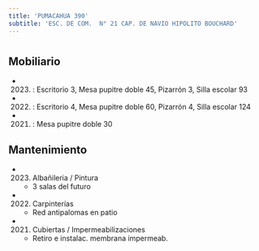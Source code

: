 ```yaml
---
title: 'PUMACAHUA 390'
subtitle: 'ESC. DE COM.  N° 21 CAP. DE NAVIO HIPOLITO BOUCHARD'
---
```


#


## Mobiliario

*  (2023) : Escritorio 3, Mesa pupitre doble 45, Pizarrón 3, Silla escolar 93 

*  (2022) : Escritorio 4, Mesa pupitre doble 60, Pizarrón 4, Silla escolar 124 

*  (2021) : Mesa pupitre doble 30 





## Mantenimiento

*  (2023) Albañileria / Pintura 
    + 3 salas del futuro

*  (2022) Carpinterías 
    + Red antipalomas en patio

*  (2021) Cubiertas / Impermeabilizaciones 
    + Retiro e instalac. membrana impermeab.



